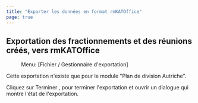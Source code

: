 ```yaml
---
title: "Exporter les données en format rmKATOffice"
page: true
---
```

## Exportation des fractionnements et des r&#233;unions cr&#233;&#233;s, vers rmKATOffice
 <Menu> Menu: [Fichier / Gestionnaire d'exportation] </Menu> 

<Warning>
Cette exportation n&#39;existe que pour le module &quot;Plan de division Autriche&quot;. 
</Warning>


Cliquez sur  <Border>Terminer</Border> , pour terminer l&#39;exportation et ouvrir un dialogue qui montre l&#39;&#233;tat de l&#39;exportation.